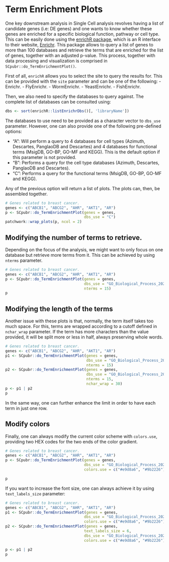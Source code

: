 # Term Enrichment Plots

One key downstream analysis in Single Cell analysis revolves having a list of candidate genes (i.e: DE genes) and one wants to know whether these genes are enriched for a specific biological function, pathway or cell type. This can be easily done using the [enrichR package](https://github.com/wjawaid/enrichR), which is an R interface to their website, [Enrichr](https://maayanlab.cloud/Enrichr/). This package allows to query a list of genes to more than 100 databases and retrieve the terms that are enriched for the list of genes, together with an adjusted p-value. This process, together with data processing and visualization is comprised in `SCpubr::do_TermEnrichmentPlot()`. 

First of all, `enrichR` allows you to select the site to query the results for. This can be provided with the `site` parameter and can be one of the following: 
- Enrichr.
- FlyEnrichr.
- WormEnrichr.
- YeastEnrichr.
- FishEnrichr.

Then, we also need to specify the databases to query against. The complete list of databases can be consulted using: 

```r
dbs <- sort(enrichR::listEnrichrDbs()[, 'libraryName'])
```

The databases to use need to be provided as a character vector to `dbs_use` parameter. However, one can also provide one of the following pre-defined options:

- "A": Will perform a query to 4 databases for cell types (Azimuth, Descartes, PanglaoDB and Descartes) and 4 databases for functional terms (MsigDB, GO-BP, GO-MF and KEGG). This is the default option if this parameter is not provided.
- "B": Performs a query for the cell type databases (Azimuth, Descartes, PanglaoDB and Descartes).
- "C": Performs a query for the functional terms (MsigDB, GO-BP, GO-MF and KEGG).

Any of the previous option will return a list of plots. The plots can, then, be assembled together.

```r
# Genes related to breast cancer.
genes <- c("ABCB1", "ABCG2", "AHR", "AKT1", "AR")
p <- SCpubr::do_TermEnrichmentPlot(genes = genes,
                                   dbs_use = "C")
patchwork::wrap_plots(p, ncol = 2)
```

## Modifying the number of terms to retrieve.

Depending on the focus of the analysis, we might want to only focus on one database but retrieve more terms from it. This can be achieved by using `nterms` parameter. 

```r
# Genes related to breast cancer.
genes <- c("ABCB1", "ABCG2", "AHR", "AKT1", "AR")
p <- SCpubr::do_TermEnrichmentPlot(genes = genes,
                                   dbs_use = "GO_Biological_Process_2021",
                                   nterms = 15)
p
```


## Modifying the length of the terms

Another issue with these plots is that, normally, the term itself takes too much space. For this, terms are wrapped according to a cutoff defined in `nchar_wrap` parameter. If the term has more characters than the value provided, it will be split more or less in half, always preserving whole words. 

```r
# Genes related to breast cancer.
genes <- c("ABCB1", "ABCG2", "AHR", "AKT1", "AR")
p1 <- SCpubr::do_TermEnrichmentPlot(genes = genes,
                                    dbs_use = "GO_Biological_Process_2021",
                                    nterms = 15)
p2 <- SCpubr::do_TermEnrichmentPlot(genes = genes,
                                    dbs_use = "GO_Biological_Process_2021",
                                    nterms = 15,
                                    nchar_wrap = 30)
p <- p1 | p2
p
```
In the same way, one can further enhance the limit in order to have each term in just one row.


## Modify colors

Finally, one can always modify the current color scheme with `colors.use`, providing two HEX codes for the two ends of the color gradient.

```r
# Genes related to breast cancer.
genes <- c("ABCB1", "ABCG2", "AHR", "AKT1", "AR")
p <- SCpubr::do_TermEnrichmentPlot(genes = genes,
                                   dbs_use = "GO_Biological_Process_2021",
                                   colors.use = c("#e9d8a6", "#9b2226"))

p
```

If you want to increase the font size, one can always achieve it by using `text_labels_size` parameter:

```r
# Genes related to breast cancer.
genes <- c("ABCB1", "ABCG2", "AHR", "AKT1", "AR")
p1 <- SCpubr::do_TermEnrichmentPlot(genes = genes,
                                   dbs_use = "GO_Biological_Process_2021",
                                   colors.use = c("#e9d8a6", "#9b2226"))
p2 <- SCpubr::do_TermEnrichmentPlot(genes = genes,
                                   text_labels_size = 6,
                                   dbs_use = "GO_Biological_Process_2021",
                                   colors.use = c("#e9d8a6", "#9b2226"))

p <- p1 | p2
p
```
